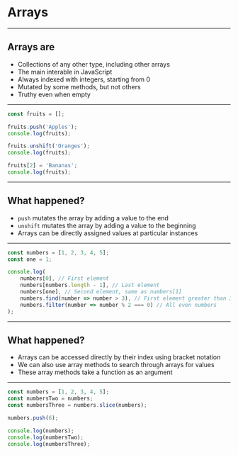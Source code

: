 

# Arrays

---

## Arrays are

- Collections of any other type, including other arrays
- The main interable in JavaScript
- Always indexed with integers, starting from 0
- Mutated by some methods, but not others
- Truthy even when empty

---


```javascript Creating Arrays
const fruits = [];

fruits.push('Apples');
console.log(fruits);

fruits.unshift('Oranges');
console.log(fruits);

fruits[2] = 'Bananas';
console.log(fruits);
```

---

## What happened?

- `push` mutates the array by adding a value to the end
- `unshift` mutates the array by adding a value to the beginning
- Arrays can be directly assigned values at particular instances

---


```javascript Accessing from Arrays
const numbers = [1, 2, 3, 4, 5];
const one = 1;

console.log(
    numbers[0], // First element
    numbers[numbers.length - 1], // Last element
    numbers[one], // Second element, same as numbers[1]
    numbers.find(number => number > 3), // First element greater than 3
    numbers.filter(number => number % 2 === 0) // All even numbers
);
```

---

## What happened?

- Arrays can be accessed directly by their index using bracket notation
- We can also use array methods to search through arrays for values
- These array methods take a function as an argument

---


```javascript Arrays and Mutation
const numbers = [1, 2, 3, 4, 5];
const numbersTwo = numbers;
const numbersThree = numbers.slice(numbers);

numbers.push(6);

console.log(numbers);
console.log(numbersTwo);
console.log(numbersThree);
```
